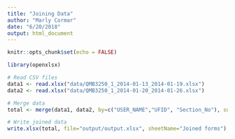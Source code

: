 ```yaml
---
title: "Joining Data"
author: "Marly Cormar"
date: "6/20/2018"
output: html_document
---
```


```r
knitr::opts_chunk$set(echo = FALSE)
```

``` r
library(openxlsx)
```

```r

# Read CSV files
data1 <- read.xlsx("data/QMB3250_1_2014-01-13_2014-01-19.xlsx")
data2 <- read.xlsx("data/QMB3250_1_2014-01-20_2014-01-26.xlsx")

# Merge data
total <- merge(data1, data2, by=c("USER_NAME","UFID", "Section_No"), suffixes = c(".Week1",".Week2"))

# Write joined data
write.xlsx(total, file="output/output.xlsx", sheetName="Joined forms")

```
